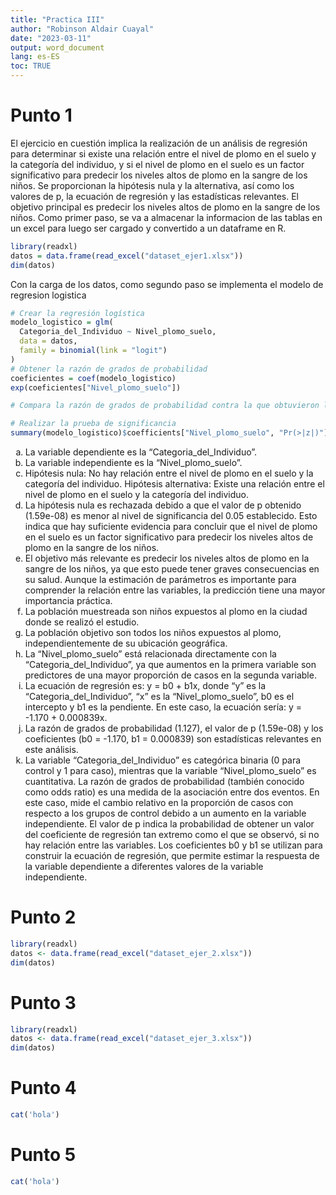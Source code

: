 ```yaml
---
title: "Practica III"
author: "Robinson Aldair Cuayal"
date: "2023-03-11"
output: word_document
lang: es-ES
toc: TRUE
---
```


\newpage

# Punto 1

El ejercicio en cuestión implica la realización de un análisis de regresión para determinar si existe
una relación entre el nivel de plomo en el suelo y la categoría del individuo, y si el nivel de plomo
en el suelo es un factor significativo para predecir los niveles altos de plomo en la sangre de los niños. 
Se proporcionan la hipótesis nula y la alternativa, así como los valores de p, la ecuación de regresión y 
las estadísticas relevantes. El objetivo principal es predecir los niveles altos de plomo en la sangre de los niños. 
Como primer paso, se va a almacenar la informacion de las tablas en un excel para luego ser cargado y convertido a un 
dataframe en R.

```r
library(readxl)
datos = data.frame(read_excel("dataset_ejer1.xlsx"))
dim(datos)
```
Con la carga de los datos, como segundo paso se implementa el modelo de regresion logistica
```r
# Crear la regresión logística
modelo_logistico = glm(
  Categoria_del_Individuo ~ Nivel_plomo_suelo,
  data = datos,
  family = binomial(link = "logit")
)
# Obtener la razón de grados de probabilidad
coeficientes = coef(modelo_logistico)
exp(coeficientes["Nivel_plomo_suelo"])

# Compara la razón de grados de probabilidad contra la que obtuvieron los autores (14.25)

# Realizar la prueba de significancia
summary(modelo_logistico)$coefficients["Nivel_plomo_suelo", "Pr(>|z|)"]

```


a) La variable dependiente es la "Categoria_del_Individuo".
b) La variable independiente es la "Nivel_plomo_suelo".
c) Hipótesis nula: No hay relación entre el nivel de plomo en el suelo y la categoría del individuo. 
Hipótesis alternativa: Existe una relación entre el nivel de plomo en el suelo y la categoría del individuo.
d) La hipótesis nula es rechazada debido a que el valor de p obtenido (1.59e-08) es menor al nivel de 
significancia del 0.05 establecido. Esto indica que hay suficiente evidencia para concluir que el nivel de plomo 
en el suelo es un factor significativo para predecir los niveles altos de plomo en la sangre de los niños.
e) El objetivo más relevante es predecir los niveles altos de plomo en la sangre de los niños, ya que esto puede 
tener graves consecuencias en su salud. Aunque la estimación de parámetros es importante para comprender la relación 
entre las variables, la predicción tiene una mayor importancia práctica.
f) La población muestreada son niños expuestos al plomo en la ciudad donde se realizó el estudio.
g) La población objetivo son todos los niños expuestos al plomo, independientemente de su ubicación geográfica.
h) La "Nivel_plomo_suelo" está relacionada directamente con la "Categoria_del_Individuo", ya que aumentos en la 
primera variable son predictores de una mayor proporción de casos en la segunda variable.
i) La ecuación de regresión es: y = b0 + b1x, donde "y" es la "Categoria_del_Individuo", "x" es la "Nivel_plomo_suelo", 
b0 es el intercepto y b1 es la pendiente. En este caso, la ecuación sería: y = -1.170 + 0.000839x.
j) La razón de grados de probabilidad (1.127), el valor de p (1.59e-08) y los coeficientes (b0 = -1.170, b1 = 0.000839) 
son estadísticas relevantes en este análisis.
k) La variable "Categoria_del_Individuo" es categórica binaria (0 para control y 1 para caso), mientras que la variable 
"Nivel_plomo_suelo" es cuantitativa. 
La razón de grados de probabilidad (también conocido como odds ratio) es una medida de la asociación entre dos eventos. 
En este caso, mide el cambio relativo en la proporción de casos con respecto a los grupos de control debido a un 
aumento en la variable independiente. El valor de p indica la probabilidad de obtener un valor del coeficiente de 
regresión tan extremo como el que se observó, si no hay relación entre las variables. 
Los coeficientes b0 y b1 se utilizan para construir la ecuación de regresión, que permite estimar la respuesta de 
la variable dependiente a diferentes valores de la variable independiente.


# Punto 2

```r
library(readxl)
datos <- data.frame(read_excel("dataset_ejer_2.xlsx"))
dim(datos)
```

# Punto 3

```r
library(readxl)
datos <- data.frame(read_excel("dataset_ejer_3.xlsx"))
dim(datos)
```

# Punto 4

```r
cat('hola')
```

# Punto 5

```r
cat('hola')
```